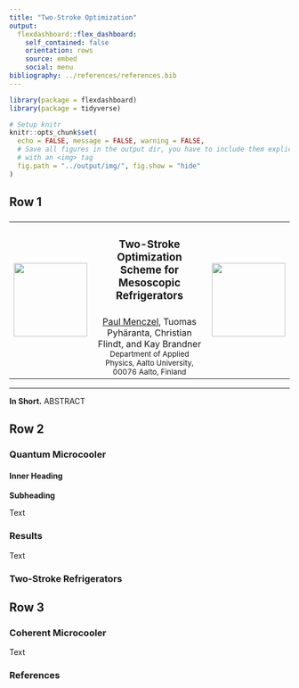 ```yaml
---
title: "Two-Stroke Optimization"
output: 
  flexdashboard::flex_dashboard:
    self_contained: false
    orientation: rows
    source: embed
    social: menu
bibliography: ../references/references.bib
---
```



```r
library(package = flexdashboard)
library(package = tidyverse)

# Setup knitr
knitr::opts_chunk$set(
  echo = FALSE, message = FALSE, warning = FALSE,
  # Save all figures in the output dir, you have to include them explicitly
  # with an <img> tag
  fig.path = "../output/img/", fig.show = "hide"
)
```





## Row 1 {data-height=15}

###


<table style="width:100%">
<tr>
  <td rowspan="2">
    <img src="img/logo_aalto.png" style="width:132px"></img>
  </td>
  <td>
    <center>
	  <h3>**Two-Stroke Optimization Scheme for Mesoscopic Refrigerators**</h3>
	</center>
  </td>
  <td rowspan="2">
    <img src="img/logo_qtf_cqe.png" style="width:132px"></img>
  </td>
</tr>
<tr>
  <td>
    <center>
	  <a href="mailto:paul.menczel@aalto.fi">Paul Menczel</a>, Tuomas Pyhäranta, Christian Flindt, and Kay Brandner<br/>
	  <span style="font-size: 10pt">Department of Applied Physics, Aalto University, 00076 Aalto, Finland</span>
	</center>
  </td>
</tr>
</table> 

<hr>

**In Short.** ABSTRACT




## Row 2 {data-height=75}

### **Quantum Microcooler** {data-width=33}

#### Inner Heading

**Subheading**

Text


### **Results** {data-width=34}

Text


### **Two-Stroke Refrigerators** {data-width=33}




## Row 3 {data-height=10} 

### **Coherent Microcooler** {data-width=60}

Text


### **References** {data-width=40 .small}
